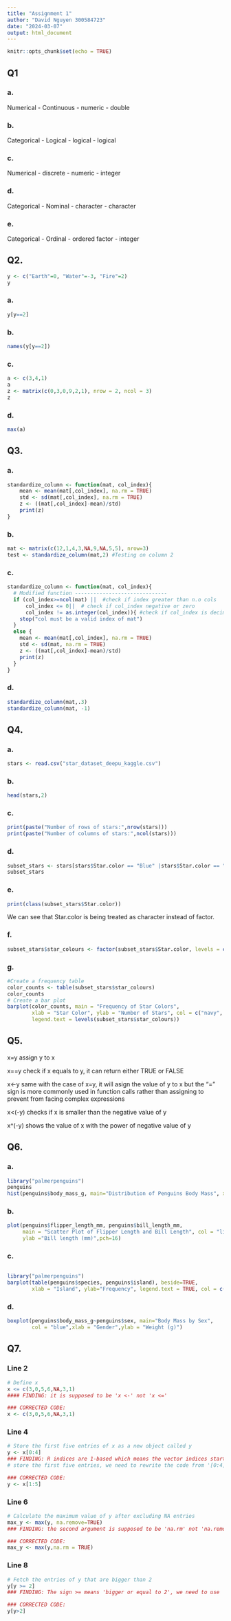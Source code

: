 ---
title: "Assignment 1"
author: "David Nguyen 300584723"
date: "2024-03-07"
output: html_document
---

```{r setup, include=FALSE}
knitr::opts_chunk$set(echo = TRUE)
```

## Q1

### a.

Numerical - Continuous - numeric - double

### b. 

Categorical - Logical - logical - logical

### c.

Numerical - discrete - numeric - integer

### d.

Categorical - Nominal - character - character

### e.

Categorical - Ordinal - ordered factor - integer

## Q2.

```{r}
y <- c("Earth"=0, "Water"=-3, "Fire"=2)
y
```
### a.

```{r}
y[y==2]
```

### b.

```{r}
names(y[y==2])
```

### c.
```{r}
a <- c(3,4,1)
a
z <- matrix(c(0,3,0,9,2,1), nrow = 2, ncol = 3)
z

```
### d.
```{r}
max(a)
```

## Q3.

### a.

```{r, error=TRUE}
standardize_column <- function(mat, col_index){
    mean <- mean(mat[,col_index], na.rm = TRUE)
    std <- sd(mat[,col_index], na.rm = TRUE)
    z <- ((mat[,col_index]-mean)/std)
    print(z)
}

```
### b.
```{r, error=TRUE}
mat <- matrix(c(12,1,4,3,NA,9,NA,5,5), nrow=3)
test <- standardize_column(mat,2) #Testing on column 2
```

### c.
```{r, error=TRUE}
standardize_column <- function(mat, col_index){
  # Modified function ------------------------------
  if (col_index>=ncol(mat) ||  #check if index greater than n.o cols
      col_index <= 0||  # check if col_index negative or zero  
      col_index != as.integer(col_index)){ #check if col_index is decimal index condition
    stop("col must be a valid index of mat")
  }
  else {
    mean <- mean(mat[,col_index], na.rm = TRUE)
    std <- sd(mat, na.rm = TRUE)
    z <- ((mat[,col_index]-mean)/std)
    print(z)
  }
}
```

### d.
```{r, error=TRUE}
standardize_column(mat,.3)
standardize_column(mat, -1)

```
## Q4.

### a.
```{r}
stars <- read.csv("star_dataset_deepu_kaggle.csv")
```
### b.
```{r}
head(stars,2)
```
### c.
```{r}
print(paste("Number of rows of stars:",nrow(stars)))
print(paste("Number of columns of stars:",ncol(stars)))
```
### d.
```{r}
subset_stars <- stars[stars$Star.color == "Blue" |stars$Star.color == "White"|stars$Star.color == "Orange",]
subset_stars
```
### e.
```{r}
print(class(subset_stars$Star.color))
```
We can see that Star.color is being treated as character instead of factor.

### f.
``` {r}
subset_stars$star_colours <- factor(subset_stars$Star.color, levels = c("Blue", "White", "Orange"))
```

### g.
```{r}
#Create a frequency table
color_counts <- table(subset_stars$star_colours)
color_counts
# Create a bar plot
barplot(color_counts, main = "Frequency of Star Colors", 
        xlab = "Star Color", ylab = "Number of Stars", col = c("navy", "grey", "orange2"),
        legend.text = levels(subset_stars$star_colours))
```

## Q5.
x=y assign y to x

x==y check if x equals to y, it can return either TRUE or FALSE

x<-y same with the case of x=y, it will asign the value of y to x
but the "=" sign is more commonly used in function calls rather than
assigning to prevent from facing complex expressions

x<(-y) checks if x is smaller than the negative value of y

x^(-y) shows the value of x with the power of negative value of y

## Q6.
### a.
```{r}
library("palmerpenguins")
penguins
hist(penguins$body_mass_g, main="Distribution of Penguins Body Mass", xlab = "Penguins Weight (g)", col = "lightgreen")
```

### b.
```{r}
plot(penguins$flipper_length_mm, penguins$bill_length_mm,
     main = "Scatter Plot of Flipper Length and Bill Length", col = "lightblue", xlab = "Fliiper length (mm)",
     ylab ="Bill length (mm)",pch=16)

```

### c.

```{r}

```

```{r}
library("palmerpenguins")
barplot(table(penguins$species, penguins$island), beside=TRUE,
        xlab = "Island", ylab="Frequency", legend.text = TRUE, col = c("pink","khaki","lightgreen"))
```


### d.

```{r}
boxplot(penguins$body_mass_g~penguins$sex, main="Body Mass by Sex",
        col = "blue",xlab = "Gender",ylab = "Weight (g)")
```

## Q7.
### Line 2

```{r, eval = FALSE}
# Define x
x <= c(3,0,5,6,NA,3,1)
#### FINDING: it is supposed to be 'x <-' not 'x <='
```

```{r}
### CORRECTED CODE:
x <- c(3,0,5,6,NA,3,1)
```

### Line 4 
```{r, eval = FALSE}
# Store the first five entries of x as a new object called y
y <- x[0:4]
### FINDING: R indices are 1-based which means the vector indices start from 1 not 0 like other languages. Therefore, in order to
# store the first five entries, we need to rewrite the code from '[0:4] to [1:5]'
```


```{r}
### CORRECTED CODE:
y <- x[1:5]
```
### Line 6
```{r, eval =FALSE}
# Calculate the maximum value of y after excluding NA entries
max_y <- max(y, na.remove=TRUE)
### FINDING: the second argument is supposed to be 'na.rm' not 'na.remove'
```

```{r}
### CORRECTED CODE:
max_y <- max(y,na.rm = TRUE)
```

### Line 8
```{r}
# Fetch the entries of y that are bigger than 2
y[y >= 2]
### FINDING: The sign >= means 'bigger or equal to 2', we need to use '>' instead 
```

```{r}
### CORRECTED CODE:
y[y>2]
```